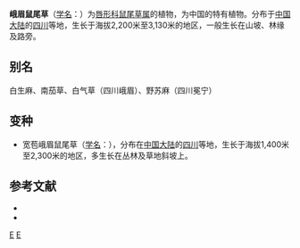 {{Speciesbox 
| taxon = Salvia omeiana
| authority = Peter-Stib.
| image =Salvia omeiana.jpg
| subdivision_ranks =[[变种|变种]]
| subdivision =
* 峨眉鼠尾草 ''S. o.'' var. ''omeiana''
* 宽苞峨眉鼠尾草 ''S. o.'' var. ''grandibracteata''
}}

'''峨眉鼠尾草'''（[[学名|学名]]：{{lang|la|'''''Salvia omeiana'''''}}）为[[唇形科|唇形科]][[鼠尾草属|鼠尾草属]]的植物，为中国的特有植物。分布于[[中国大陆|中国大陆]]的[[四川|四川]]等地，生长于海拔2,200米至3,130米的地区，一般生长在山坡、林缘及路旁。

== 别名 ==
白生麻、南茄草、白气草（四川峨眉）、野苏麻（四川冕宁）

== 变种 ==
* 宽苞峨眉鼠尾草（[[学名|学名]]：{{lang|la|''Salvia omeiana'' var. ''grandibracteata''}}），分布在[[中国大陆|中国大陆]]的[[四川|四川]]等地，生长于海拔1,400米至2,300米的地区，多生长在丛林及草地斜坡上。

== 参考文献 ==
<div class="references-small">
* {{FRPS|Salvia omeiana}}
* {{cite web| url =http://www.bioinfo.cn/db05/KmzwSpecies.php?action=view&id=12826| title =峨眉鼠尾草（原变种）| work =《中国高等植物数据库全库》| publisher =中国科学院微生物研究所| author =昆明植物研究所| accessdate =2009-02-24| deadurl =yes| archiveurl =https://web.archive.org/web/20160305022441/http://www.bioinfo.cn/db05/KmzwSpecies.php?action=view&id=12826| archivedate =2016-03-05}}
</div>
{{Taxonbar|from=Q7406852}}

[[Category:鼠尾草属|E]]
[[Category:四川植物|E]]